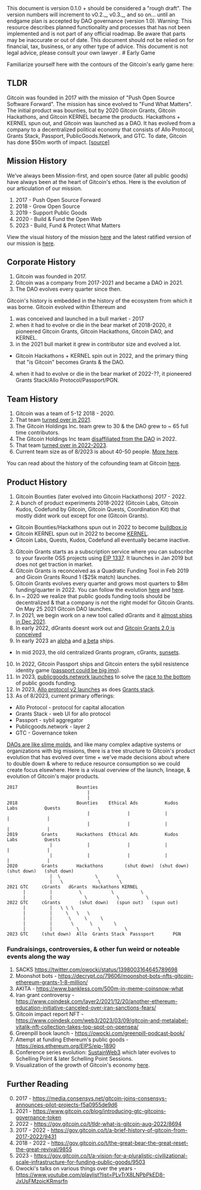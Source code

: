
<Callout type="info">
This document is version 0.1.0 + should be considered a "rough draft".  The version numbers will increment to v0.2._, v0.3._, and so on... until an endgame plan is accepted by DAO governance (version 1.0).
</Callout>


<Callout type="warning">
  Warning: This resource describes planned functionality and processes that has
  not been implemented and is not part of any official roadmap. Be aware that parts may be inaccurate or out of
  date.  This document should not be relied on for financial, tax, business, or any other type of advice.  This document is not legal advice, please consult your own lawyer .
</Callout>
# Early Game 

Familiarize yourself here with the contours of the Gitcoin's early game here:

## TLDR

Gitcoin was founded in 2017 with the mission of "Push Open Source Software Forward". The mission has since evolved to "Fund What Matters".  The initial product was bounties, but by 2020 Gitcoin Grants, Gitcoin Hackathons, and Gitcoin KERNEL became the products.  Hackathons + KERNEL spun out, and Gitcoin was launched as a DAO. It has evolved from a company to a decentralized political economy that consists of Allo Protocol, Grants Stack, Passport, PublicGoods.Network, and GTC.  To date, Gitcoin has done $50m worth of impact. [[source]](https://impact.gitcoin.co)

## Mission History

We’ve always been Mission-first, and open source (later all public goods) have always been at the heart of Gitcoin's ethos.  Here is the evolution of our articulation of our mission.

1. 2017 - Push Open Source Forward
2. 2018 - Grow Open Source
3. 2019 - Support Public Goods
4. 2020 - Build & Fund the Open Web
5. 2023 - Build, Fund & Protect What Matters

View the visual history of the mission [here](https://gov.gitcoin.co/t/a-visual-history-of-gitcoins-mission-2017-2022/10049) and the latest ratified version of our mission is [here](https://gov.gitcoin.co/t/update-gitcoins-adopted-mission-and-vision-statements/15039).

## Corporate History

1. Gitcoin was founded in 2017.
2. Gitcoin was a company from 2017-2021 and became a DAO in 2021.
3. The DAO evolves every quarter since then.

Gitcoin's history is embedded in the history of the ecosystem from which it was borne.  Gitcoin evolved within Ethereum and

1. was conceived and launched in a bull market - 2017
2. when it had to evolve or die in the bear market of 2018-2020, it pioneered Gitcoin Grants, Gitcoin Hackathons, Gitcoin DAO, and KERNEL.
3. in the 2021 bull market it grew in contributor size and evolved a lot.
  - Gitcoin Hackathons + KERNEL spin out in 2022, and the primary thing that "is Gitcoin" becomes Grants & the DAO.
4. when it had to evolve or die in the bear market of 2022-??, it pioneered Grants Stack/Allo Protocol/Passport/PGN.


## Team History

1. Gitcoin was a team of 5-12 2018 - 2020.
2. That team [turned over in 2021](https://avc.com/2013/08/mba-mondays-turning-your-team/).
3. The Gitcoin Holdings Inc. team grew to 30 & the DAO grew to ~ 65 full time contributors.
4. The Gitcoin Holdings Inc team [disaffiliated from the DAO](https://gov.gitcoin.co/t/passing-the-torch/10971) in 2022.
5. That team [turned over in 2022-2023](https://avc.com/2013/08/mba-mondays-turning-your-team/).
5. Current team size as of 8/2023 is about 40-50 people.  [More here](https://gitcoin.notion.site/Gitcoin-Contributor-Database-9f25a9785c2948e4a1e3aa35bc155c30).

You can read about the history of the cofounding team at Gitcoin [here](https://gov.gitcoin.co/t/knowledge-transfer-who-is-a-cofounder-of-gitcoin/11371).


## Product History

1. Gitcoin Bounties (later evolved into Gitcoin Hackathons) 2017 - 2022.
2. A bunch of product experiments 2018-2022 (Gitcoin Labs, Gitcoin Kudos, Codefund by Gitcoin, Gitcoin Quests, Coordination Kit) that mostly didnt work out except for one (Gitcoin Grants).
  - Gitcoin Bounties/Hackathons spun out in 2022 to become [buildbox.io](https://buidlbox.io/)
  - Gitcoin KERNEL spun out in 2022 to become [KERNEL](https://www.kernel.community/en/).
  - Gitcoin Labs, Quests, Kudos, Codefund all eventually became inactive.
3. Gitcoin Grants starts as a subscription service where you can subscribe to your favorite OSS projects using [EIP 1337](https://eips.ethereum.org/EIPS/eip-1337).  It launches in Jan 2019 but does not get traction in market.
4. Gitcoin Grants is reconceived as a Quadratic Funding Tool in Feb 2019 and Gicoin Grants Round 1 ($25k match) launches.
5. Gitcoin Grants evolves every quarter and grows most quarters to $8m funding/quarter in 2022.  You can follow the evolution [here](https://twitter.com/owocki/status/1540257178233106433) and [here](https://vitalik.ca/categories/gitcoin.html).
6. In ~ 2020 we realize that public goods funding tools should be decentralized & that a company is not the right model for Gitcoin Grants.  On May 25 2021 Gitcoin DAO launches.
7. In 2021, we begin work on a new tool called dGrants and it [almost ships in Dec 2021](https://twitter.com/owocki/status/1469283258617630723).
8. In early 2022, dGrants doesnt work out and [Gitcoin Grants 2.0 is conceived](https://gov.gitcoin.co/t/gitcoin-grants-2-0/9981)
9. In early 2023 an [alpha](https://www.gitcoin.co/blog/announcing-the-gitcoin-alpha-tests) and [a beta](https://gov.gitcoin.co/t/follow-up-gitcoin-program-beta-round-eligibility/13837) ships.
  - In mid 2023, the old centralized Grants program, cGrants, [sunsets](https://twitter.com/gitcoin/status/1674515887079186432).
10. In 2022, Gitcoin Passport ships and Gitcoin enters the sybil resistence identity game ([passport could be big imo](https://gov.gitcoin.co/t/passport-is-our-aws/10995)).
11. In 2023, [publicgoods.network launches](https://cointelegraph.com/news/open-source-advocates-launch-op-stack-testnet-to-fund-public-goods) to solve the [race to the bottom](https://gov.gitcoin.co/t/public-goods-funding-the-race-to-the-bottom/15739) of public goods funding.   
12. In 2023, [Allo protocol v2 launches](https://allo.gitcoin.co/) as does [Grants stack](https://www.gitcoin.co/grants-stack).
12. As of 8/2023, current primary offerings:
  - Allo Protocol - protocol for capital allocation
  - Grants Stack - web UI for allo protocol
  - Passport - sybil aggregator
  - Publicgoods.network - layer 2 
  - GTC - Governance token

[DAOs are like slime molds](https://twitter.com/owocki/status/1456368527347044355), and like many complex adaptive systems or organizations with big missions, there is a tree structure to Gitcoin's product evolution that has evolved over time + we've made decisions about where to double down & where to reduce resource consumption so we could create focus elsewhere.  Here is a visual overview of the launch, lineage, & evolution of Gitcoin's major products.  

```
2017                      Bounties
                              |                                                   
                              |                                                   
2018                      Bounties    Ethical Ads          Kudos       Labs          Quests
                              |              |             |           |              | 
                              |              |             |           |              | 
2019         Grants       Hackathons  Ethical Ads          Kudos       Labs          Quests
                |             |              |             |           |              | 
                |             |              |             |           |              | 
2020         Grants       Hackathons        (shut down)  (shut down) (shut down)   (shut down)
                |  \             \       \  
                |   \             \       \  
2021 GTC     cGrants   dGrants  Hackathons KERNEL
      |         |          \           \          \
      |         |            \           \          \
2022 GTC     cGrants       (shut down)   (spun out)   (spun out)
      |         |   \ \ \
      |         |     \   \   \
      |         |      \     \     \
      |         |       \      \        \
      |         |         \       \         \
2023 GTC     (shut down)  Allo  Grants Stack  Passsport       PGN

```


### Fundraisings, controversies, & other fun weird or noteable events along the way

1. SACKS https://twitter.com/owocki/status/1398003164645789698
2. Moonshot bots - https://decrypt.co/79606/moonshot-bots-nfts-gitcoin-ethereum-grants-1-8-million/
3. AKITA - https://www.bankless.com/500m-in-meme-coinsnow-what
4. Iran grant controversy - https://www.coindesk.com/layer2/2021/12/20/another-ethereum-education-initiative-canceled-over-iran-sanctions-fears/
5. Gitcoin impact report NFT - https://www.coindesk.com/web3/2023/03/09/gitcoin-and-metalabel-vitalik-nft-collection-takes-top-spot-on-opensea/
6. Greenpill book launch - https://owocki.com/greenpill-podcast-book/
7. Attempt at funding Ethereum's public goods - https://eips.ethereum.org/EIPS/eip-1890
8. Conference series evolution: [SustainWeb3](https://web3.sustainoss.org/) which later evolves to Schelling Point & later Schelling Point Sessions.
9. Visualization of the growth of Gitcoin's economy [here](https://twitter.com/umarkhaneth/status/1575147449752207360).


## Further Reading

0. 2017 - https://media.consensys.net/gitcoin-joins-consensys-announces-pilot-projects-f5a0955de9d6
1. 2021 - https://www.gitcoin.co/blog/introducing-gtc-gitcoins-governance-token
2. 2022 - https://gov.gitcoin.co/t/tldr-what-is-gitcoin-aug-2022/8694
3. 2017 - 2022 - https://gov.gitcoin.co/t/a-brief-history-of-gitcoin-from-2017-2022/9431
4. 2018 - 2022 - https://gov.gitcoin.co/t/the-great-bear-the-great-reset-the-great-revival/9855
5. 2023 - https://gov.gitcoin.co/t/a-vision-for-a-pluralistic-civilizational-scale-infrastructure-for-funding-public-goods/9503
6. Owocki's talks on various things over the years - https://www.youtube.com/playlist?list=PLvTrX8LNPbPkED8-JxUsFMzoicKRmsrfn
